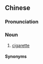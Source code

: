 ==Chinese==
{{zh-forms}}

===Pronunciation===
{{zh-pron
|md=hŏng-giāng
|mn-t=hung1 gian2
|cat=n
}}

===Noun===
{{zh-noun}}

# {{lb|zh|Min}} [[cigarette]]

====Synonyms====
{{zh-dial|香煙}}